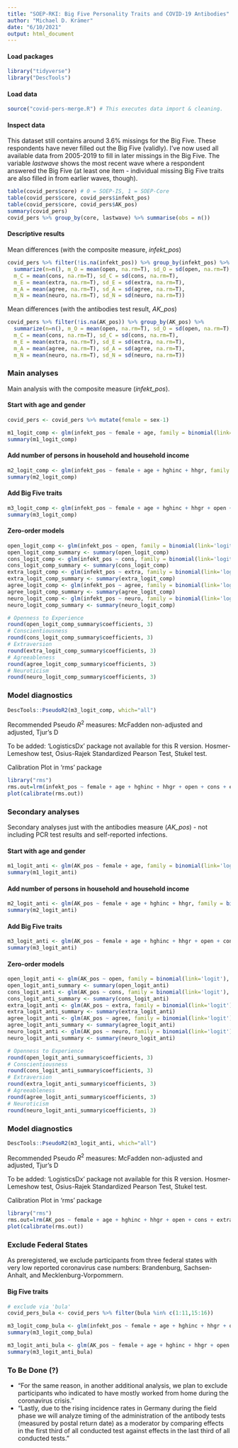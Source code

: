 ```yaml
---
title: "SOEP-RKI: Big Five Personality Traits and COVID-19 Antibodies"
author: "Michael D. Krämer"
date: "6/10/2021"
output: html_document
---
```


#### Load packages
```r
library("tidyverse")
library("DescTools")
```

#### Load data
```r
source("covid-pers-merge.R") # This executes data import & cleaning.
```

#### Inspect data
This dataset still contains around 3.6% missings for the Big Five. These respondents have never filled out the Big Five (validly). I've now used all available data from 2005-2019 to fill in later missings in the Big Five. The variable *lastwave* shows the most recent wave where a respondent answered the Big Five (at least one item - individual missing Big Five traits are also filled in from earlier waves, though).
```r
table(covid_pers$core) # 0 = SOEP-IS, 1 = SOEP-Core
table(covid_pers$core, covid_pers$infekt_pos)
table(covid_pers$core, covid_pers$AK_pos)
summary(covid_pers)
covid_pers %>% group_by(core, lastwave) %>% summarise(obs = n())
```

#### Descriptive results

Mean differences (with the composite measure, *infekt_pos*)
```r
covid_pers %>% filter(!is.na(infekt_pos)) %>% group_by(infekt_pos) %>% 
  summarize(n=n(), m_O = mean(open, na.rm=T), sd_O = sd(open, na.rm=T),
  m_C = mean(cons, na.rm=T), sd_C = sd(cons, na.rm=T),
  m_E = mean(extra, na.rm=T), sd_E = sd(extra, na.rm=T),
  m_A = mean(agree, na.rm=T), sd_A = sd(agree, na.rm=T),
  m_N = mean(neuro, na.rm=T), sd_N = sd(neuro, na.rm=T))
```

Mean differences (with the antibodies test result, *AK_pos*)
```r
covid_pers %>% filter(!is.na(AK_pos)) %>% group_by(AK_pos) %>% 
  summarize(n=n(), m_O = mean(open, na.rm=T), sd_O = sd(open, na.rm=T),
  m_C = mean(cons, na.rm=T), sd_C = sd(cons, na.rm=T),
  m_E = mean(extra, na.rm=T), sd_E = sd(extra, na.rm=T),
  m_A = mean(agree, na.rm=T), sd_A = sd(agree, na.rm=T),
  m_N = mean(neuro, na.rm=T), sd_N = sd(neuro, na.rm=T))
```

### Main analyses

Main analysis with the composite measure (*infekt_pos*).

#### Start with age and gender

```r
covid_pers <- covid_pers %>% mutate(female = sex-1)

m1_logit_comp <- glm(infekt_pos ~ female + age, family = binomial(link='logit'), data = covid_pers)
summary(m1_logit_comp)
```

#### Add number of persons in household and household income

```r
m2_logit_comp <- glm(infekt_pos ~ female + age + hghinc + hhgr, family = binomial(link='logit'), data = covid_pers)
summary(m2_logit_comp)
```

#### Add Big Five traits

```r
m3_logit_comp <- glm(infekt_pos ~ female + age + hghinc + hhgr + open + cons + extra + agree + neuro, family = binomial(link='logit'), data = covid_pers)
summary(m3_logit_comp)
```

#### Zero-order models

```r
open_logit_comp <- glm(infekt_pos ~ open, family = binomial(link='logit'), data = covid_pers)
open_logit_comp_summary <- summary(open_logit_comp)
cons_logit_comp <- glm(infekt_pos ~ cons, family = binomial(link='logit'), data = covid_pers)
cons_logit_comp_summary <- summary(cons_logit_comp)
extra_logit_comp <- glm(infekt_pos ~ extra, family = binomial(link='logit'), data = covid_pers)
extra_logit_comp_summary <- summary(extra_logit_comp)
agree_logit_comp <- glm(infekt_pos ~ agree, family = binomial(link='logit'), data = covid_pers)
agree_logit_comp_summary <- summary(agree_logit_comp)
neuro_logit_comp <- glm(infekt_pos ~ neuro, family = binomial(link='logit'), data = covid_pers)
neuro_logit_comp_summary <- summary(neuro_logit_comp)

# Openness to Experience
round(open_logit_comp_summary$coefficients, 3)
# Conscientiousness
round(cons_logit_comp_summary$coefficients, 3)
# Extraversion
round(extra_logit_comp_summary$coefficients, 3)
# Agreeableness
round(agree_logit_comp_summary$coefficients, 3)
# Neuroticism
round(neuro_logit_comp_summary$coefficients, 3)
```

### Model diagnostics

```r
DescTools::PseudoR2(m3_logit_comp, which="all")
```
Recommended Pseudo $R^2$ measures: McFadden non-adjusted and adjusted, Tjur's D

To be added: 'LogisticsDx' package not available for this R version. Hosmer-Lemeshow test, Osius-Rajek Standardized Pearson Test, Stukel test.

Calibration Plot in 'rms' package
```r
library("rms")
rms.out=lrm(infekt_pos ~ female + age + hghinc + hhgr + open + cons + extra + agree + neuro, data=covid_pers,x=TRUE,y=TRUE)
plot(calibrate(rms.out))
```

### Secondary analyses

Secondary analyses just with the antibodies measure (*AK_pos*) - not including PCR test results and self-reported infections.

#### Start with age and gender

```r
m1_logit_anti <- glm(AK_pos ~ female + age, family = binomial(link='logit'), data = covid_pers)
summary(m1_logit_anti)
```

#### Add number of persons in household and household income

```r
m2_logit_anti <- glm(AK_pos ~ female + age + hghinc + hhgr, family = binomial(link='logit'), data = covid_pers)
summary(m2_logit_anti)
```

#### Add Big Five traits

```r
m3_logit_anti <- glm(AK_pos ~ female + age + hghinc + hhgr + open + cons + extra + agree + neuro, family = binomial(link='logit'), data = covid_pers)
summary(m3_logit_anti)
```

#### Zero-order models

```r
open_logit_anti <- glm(AK_pos ~ open, family = binomial(link='logit'), data = covid_pers)
open_logit_anti_summary <- summary(open_logit_anti)
cons_logit_anti <- glm(AK_pos ~ cons, family = binomial(link='logit'), data = covid_pers)
cons_logit_anti_summary <- summary(cons_logit_anti)
extra_logit_anti <- glm(AK_pos ~ extra, family = binomial(link='logit'), data = covid_pers)
extra_logit_anti_summary <- summary(extra_logit_anti)
agree_logit_anti <- glm(AK_pos ~ agree, family = binomial(link='logit'), data = covid_pers)
agree_logit_anti_summary <- summary(agree_logit_anti)
neuro_logit_anti <- glm(AK_pos ~ neuro, family = binomial(link='logit'), data = covid_pers)
neuro_logit_anti_summary <- summary(neuro_logit_anti)

# Openness to Experience
round(open_logit_anti_summary$coefficients, 3)
# Conscientiousness
round(cons_logit_anti_summary$coefficients, 3)
# Extraversion
round(extra_logit_anti_summary$coefficients, 3)
# Agreeableness
round(agree_logit_anti_summary$coefficients, 3)
# Neuroticism
round(neuro_logit_anti_summary$coefficients, 3)
```

### Model diagnostics

```r
DescTools::PseudoR2(m3_logit_anti, which="all")
```
Recommended Pseudo $R^2$ measures: McFadden non-adjusted and adjusted, Tjur's D

To be added: 'LogisticsDx' package not available for this R version. Hosmer-Lemeshow test, Osius-Rajek Standardized Pearson Test, Stukel test.

Calibration Plot in 'rms' package
```r
library("rms")
rms.out=lrm(AK_pos ~ female + age + hghinc + hhgr + open + cons + extra + agree + neuro, data=covid_pers,x=TRUE,y=TRUE)
plot(calibrate(rms.out))
```

### Exclude Federal States

As preregistered, we exclude participants from three federal states with very low reported coronavirus case numbers: Brandenburg, Sachsen-Anhalt, and Mecklenburg-Vorpommern.

#### Big Five traits

```r
# exclude via 'bula'
covid_pers_bula <- covid_pers %>% filter(bula %in% c(1:11,15:16))

m3_logit_comp_bula <- glm(infekt_pos ~ female + age + hghinc + hhgr + open + cons + extra + agree + neuro, family = binomial(link='logit'), data = covid_pers_bula)
summary(m3_logit_comp_bula)

m3_logit_anti_bula <- glm(AK_pos ~ female + age + hghinc + hhgr + open + cons + extra + agree + neuro, family = binomial(link='logit'), data = covid_pers_bula)
summary(m3_logit_anti_bula)
```


### To Be Done (?)

* "For the same reason, in another additional analysis, we plan to exclude participants who indicated to have mostly worked from home during the coronavirus crisis."
* "Lastly, due to the rising incidence rates in Germany during the field phase we will analyze timing of the administration of the antibody tests (measured by postal return date) as a moderator by comparing effects in the first third of all conducted test against effects in the last third of all conducted tests."